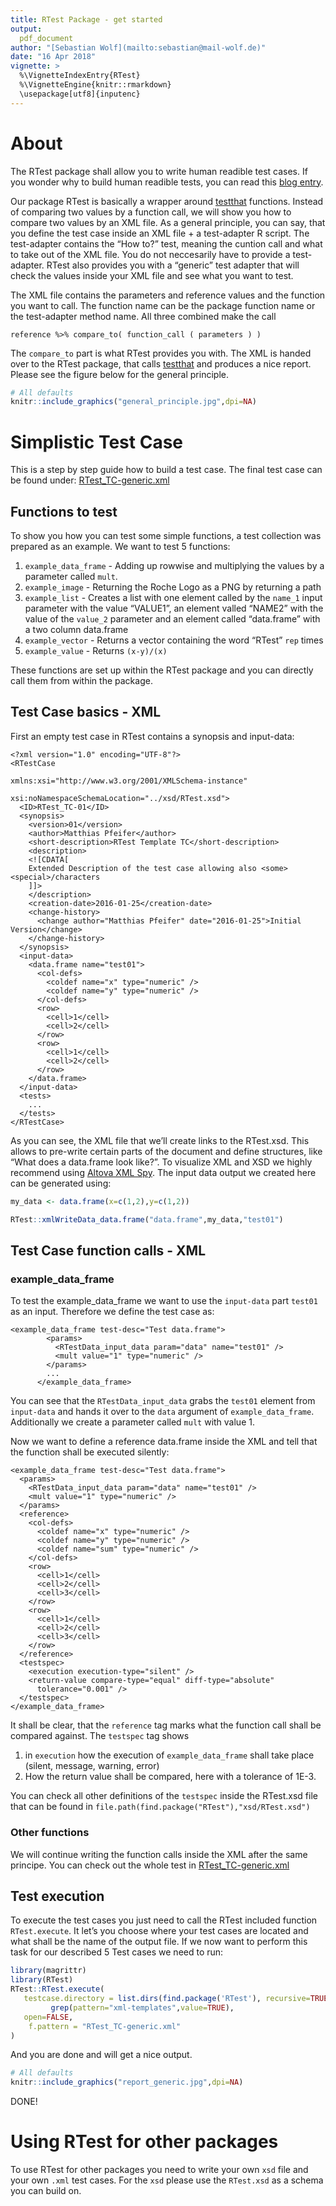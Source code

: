 ---
title: RTest Package - get started
output:
  pdf_document
author: "[Sebastian Wolf](mailto:sebastian@mail-wolf.de)"
date: "16 Apr 2018"
vignette: >
  %\VignetteIndexEntry{RTest}
  %\VignetteEngine{knitr::rmarkdown}
  \usepackage[utf8]{inputenc}
---

# About

The RTest package shall allow you to write human readible test cases. If you
wonder why to build human readible tests, you can read this [blog
entry](https://medium.com/datadriveninvestor/why-do-we-need-human-readable-tests-for-a-programming-language-1786d552f450).

Our package RTest is basically a wrapper around
[testthat](http://testthat.r-lib.org) functions. Instead of comparing two values
by a function call, we will show you how to compare two values by an XML file.
As a general principle, you can say, that you define the test case inside an
XML file + a test-adapter R script. The test-adapter contains the "How to?"
test, meaning the cuntion call and what to take out of the XML file. You
do not neccesarily have to provide a test-adapter. RTest also provides
you with a "generic" test adapter that will check the values inside
your XML file and see what you want to test.

The XML file contains the parameters and reference values and
the function you want to call. The function name can be the
package function name or the test-adapter method name. All three
combined make the call

```
reference %>% compare_to( function_call ( parameters ) )
```

The `compare_to` part is what RTest provides you with.
The XML is handed over
to the RTest package, that calls [testthat](http://testthat.r-lib.org) and
produces a nice report. Please see the figure below for the general principle.

```{r, eval = TRUE, echo = FALSE}
# All defaults
knitr::include_graphics("general_principle.jpg",dpi=NA)
```

# Simplistic Test Case

This is a step by step guide how to build a test case. The final test case can
be found under: [RTest_TC-generic.xml](RTest_TC-generic.xml)

## Functions to test

To show you how you can test some simple functions, a test collection
was prepared as an example. We want to test 5 functions:

1) `example_data_frame` - Adding up rowwise and multiplying the values
  by a parameter called `mult`.
2) `example_image` - Returning the Roche Logo as a PNG by returning
     a path
3) `example_list` - Creates a list with one element called by the `name_1`
   input parameter with the value "VALUE1", an element valled "NAME2" with the
   value of the `value_2` parameter and an element called "data.frame"
   with a two column data.frame
4) `example_vector` - Returns a vector containing the word "RTest" `rep` times
5) `example_value` - Returns `(x-y)/(x)`

These functions are set up within the RTest package and you can directly
call them from within the package.


## Test Case basics - XML


First an empty test case in RTest contains a synopsis and input-data:

```
<?xml version="1.0" encoding="UTF-8"?>
<RTestCase

xmlns:xsi="http://www.w3.org/2001/XMLSchema-instance"

xsi:noNamespaceSchemaLocation="../xsd/RTest.xsd">
  <ID>RTest_TC-01</ID>
  <synopsis>
    <version>01</version>
    <author>Matthias Pfeifer</author>
    <short-description>RTest Template TC</short-description>
    <description>
    <![CDATA[
    Extended Description of the test case allowing also <some><special>/characters
    ]]>
    </description>
    <creation-date>2016-01-25</creation-date>
    <change-history>
      <change author="Matthias Pfeifer" date="2016-01-25">Initial Version</change>
    </change-history>
  </synopsis>
  <input-data>
    <data.frame name="test01">
      <col-defs>
        <coldef name="x" type="numeric" />
        <coldef name="y" type="numeric" />
      </col-defs>
      <row>
        <cell>1</cell>
        <cell>2</cell>
      </row>
      <row>
        <cell>1</cell>
        <cell>2</cell>
      </row>
    </data.frame>
  </input-data>
  <tests>
    ...
  </tests>
</RTestCase>

```


As you can see, the XML file that we'll create links to the RTest.xsd. This
allows to pre-write certain parts of the document and define structures, like
"What does a data.frame look like?". To visualize XML and XSD we highly
recommend using [Altova XML Spy](https://www.altova.com/xmlspy-xml-editor). The
input data output we created here can be generated using:


```{r, eval = TRUE, echo = TRUE}

my_data <- data.frame(x=c(1,2),y=c(1,2))

RTest::xmlWriteData_data.frame("data.frame",my_data,"test01")

```

## Test Case function calls - XML

### example_data_frame

To test the example_data_frame we want to use the `input-data` part
`test01` as an input. Therefore we define the test case as:

```
<example_data_frame test-desc="Test data.frame">
        <params>
          <RTestData_input_data param="data" name="test01" />
          <mult value="1" type="numeric" />
        </params>
        ...
      </example_data_frame>

```

You can see that the `RTestData_input_data` grabs the `test01` element
from `input-data` and hands it over to the `data` argument of
`example_data_frame`. Additionally we create a parameter called `mult`
with value 1.

Now we want to define a reference data.frame inside the XML and tell
that the function shall be executed silently:

```
<example_data_frame test-desc="Test data.frame">
  <params>
    <RTestData_input_data param="data" name="test01" />
    <mult value="1" type="numeric" />
  </params>
  <reference>
    <col-defs>
      <coldef name="x" type="numeric" />
      <coldef name="y" type="numeric" />
      <coldef name="sum" type="numeric" />
    </col-defs>
    <row>
      <cell>1</cell>
      <cell>2</cell>
      <cell>3</cell>
    </row>
    <row>
      <cell>1</cell>
      <cell>2</cell>
      <cell>3</cell>
    </row>
  </reference>
  <testspec>
    <execution execution-type="silent" />
    <return-value compare-type="equal" diff-type="absolute"
      tolerance="0.001" />
  </testspec>
</example_data_frame>
```

It shall be clear, that the `reference` tag marks what the
function call shall be compared against. The `testspec` tag
shows

1) in `execution` how the execution of `example_data_frame` shall
  take place (silent, message, warning, error)
2) How the return value shall be compared, here with a tolerance
    of 1E-3.

You can check all other definitions of the `testspec` inside the
RTest.xsd file that can be found in `file.path(find.package("RTest"),"xsd/RTest.xsd")`

### Other functions

We will continue writing the function calls inside the XML
after the same principe. You can check out the whole test
in [RTest_TC-generic.xml](RTest_TC-generic.xml)

## Test execution

To execute the test cases you just need to call the
RTest included function `RTest.execute`. It let's you
choose where your test cases are located and what
shall be the name of the output file. If we now
want to perform this task for our described
5 Test cases we need to run:

```{r, eval = TRUE, echo = TRUE, message = FALSE, warning=FALSE}
library(magrittr)
library(RTest)
RTest::RTest.execute(
   testcase.directory = list.dirs(find.package('RTest'), recursive=TRUE) %>%
         grep(pattern="xml-templates",value=TRUE),
   open=FALSE,
    f.pattern = "RTest_TC-generic.xml"
)
```

And you are done and will get a nice output.

```{r, eval = TRUE, echo = FALSE}
# All defaults
knitr::include_graphics("report_generic.jpg",dpi=NA)
```

DONE!

# Using RTest for other packages

To use RTest for other packages you need to write your own `xsd` file
and your own `.xml` test cases. For the `xsd` please use the
`RTest.xsd` as a schema you can build on.

